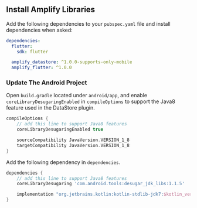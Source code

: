 ## Install Amplify Libraries

Add the following dependencies to your `pubspec.yaml` file and install dependencies when asked:

```yaml
dependencies:
  flutter:
    sdk: flutter

  amplify_datastore: ^1.0.0-supports-only-mobile
  amplify_flutter: ^1.0.0
```

### Update The Android Project

Open `build.gradle` located under `android/app`, and enable `coreLibraryDesugaringEnabled` in `compileOptions` to support the Java8 feature used in the DataStore plugin.

```groovy
compileOptions {
    // add this line to support Java8 features
    coreLibraryDesugaringEnabled true

    sourceCompatibility JavaVersion.VERSION_1_8
    targetCompatibility JavaVersion.VERSION_1_8
}
```

Add the following dependency in `dependencies`.

```groovy
dependencies {
    // add this line to support Java8 features
    coreLibraryDesugaring 'com.android.tools:desugar_jdk_libs:1.1.5'

    implementation "org.jetbrains.kotlin:kotlin-stdlib-jdk7:$kotlin_version"
}
```
